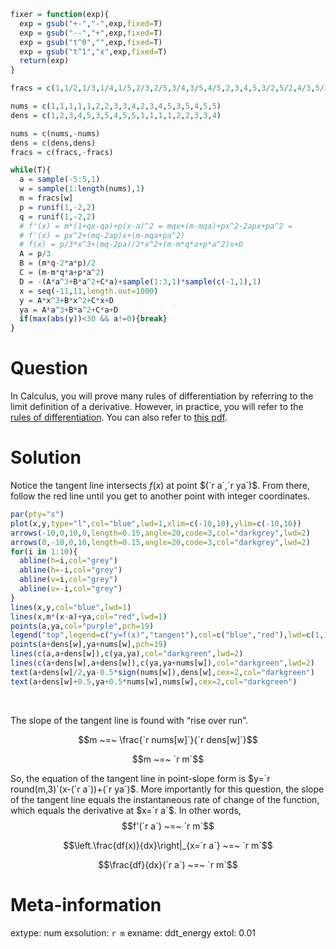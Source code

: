 ```r
fixer = function(exp){
  exp = gsub("+-","-",exp,fixed=T)
  exp = gsub("--","+",exp,fixed=T)
  exp = gsub("t^0","",exp,fixed=T)
  exp = gsub("t^1","x",exp,fixed=T)
  return(exp)
}

fracs = c(1,1/2,1/3,1/4,1/5,2/3,2/5,3/4,3/5,4/5,2,3,4,5,3/2,5/2,4/3,5/3,5/4)

nums = c(1,1,1,1,1,2,2,3,3,4,2,3,4,5,3,5,4,5,5)
dens = c(1,2,3,4,5,3,5,4,5,5,1,1,1,1,2,2,3,3,4)

nums = c(nums,-nums)
dens = c(dens,dens)
fracs = c(fracs,-fracs)

while(T){
  a = sample(-5:5,1)
  w = sample(1:length(nums),1)
  m = fracs[w]
  p = runif(1,-2,2)
  q = runif(1,-2,2)
  # f'(x) = m*(1+qx-qa)+p(x-a)^2 = mqx+(m-mqa)+px^2-2apx+pa^2 = 
  # f'(x) = px^2+(mq-2ap)x+(m-mqa+pa^2)
  # f(x) = p/3*x^3+(mq-2pa)/2*x^2+(m-m*q*a+p*a^2)x+D
  A = p/3
  B = (m*q-2*a*p)/2
  C = (m-m*q*a+p*a^2)
  D = -(A*a^3+B*a^2+C*a)+sample(1:3,1)*sample(c(-1,1),1)
  x = seq(-11,11,length.out=1000)
  y = A*x^3+B*x^2+C*x+D
  ya = A*a^3+B*a^2+C*a+D
  if(max(abs(y))<30 && a!=0){break}
}
```

Question
========

In Calculus, you will prove many rules of differentiation by referring to the limit definition of a derivative. However, in practice, you will refer to the [rules of differentiation](https://en.wikipedia.org/wiki/Differentiation_rules). You can also refer to [this pdf](https://chadworley.github.io/precalculus/030_derivative/reference/deriv_rules_lag.pdf).



Solution
========

Notice the tangent line intersects $f(x)$ at point $(`r a`,`r ya`)$. From there, follow the red line until you get to another point with integer coordinates.

```r
par(pty="s")
plot(x,y,type="l",col="blue",lwd=1,xlim=c(-10,10),ylim=c(-10,10))
arrows(-10,0,10,0,length=0.15,angle=20,code=3,col="darkgrey",lwd=2)
arrows(0,-10,0,10,length=0.15,angle=20,code=3,col="darkgrey",lwd=2)
for(i in 1:10){
  abline(h=i,col="grey")
  abline(h=-i,col="grey")
  abline(v=i,col="grey")
  abline(v=-i,col="grey")
}
lines(x,y,col="blue",lwd=1)
lines(x,m*(x-a)+ya,col="red",lwd=1)
points(a,ya,col="purple",pch=19)
legend("top",legend=c("y=f(x)","tangent"),col=c("blue","red"),lwd=c(1,1))
points(a+dens[w],ya+nums[w],pch=19)
lines(c(a,a+dens[w]),c(ya,ya),col="darkgreen",lwd=2)
lines(c(a+dens[w],a+dens[w]),c(ya,ya+nums[w]),col="darkgreen",lwd=2)
text(a+dens[w]/2,ya-0.5*sign(nums[w]),dens[w],cex=2,col="darkgreen")
text(a+dens[w]+0.5,ya+0.5*nums[w],nums[w],cex=2,col="darkgreen")
```
\

The slope of the tangent line is found with "rise over run".

$$m ~=~ \frac{`r nums[w]`}{`r dens[w]`}$$

$$m ~=~ `r m`$$

So, the equation of the tangent line in point-slope form is $y=`r round(m,3)`(x-(`r a`))+(`r ya`)$. More importantly for this question, the slope of the tangent line equals the instantaneous rate of change of the function, which equals the derivative at $x=`r a`$. In other words,
$$f'(`r a`) ~=~ `r m`$$


$$\left.\frac{df(x)}{dx}\right|_{x=`r a`} ~=~ `r m`$$


$$\frac{df}{dx}(`r a`) ~=~ `r m`$$


Meta-information
============
extype: num
exsolution: `r m`
exname: ddt_energy
extol: 0.01